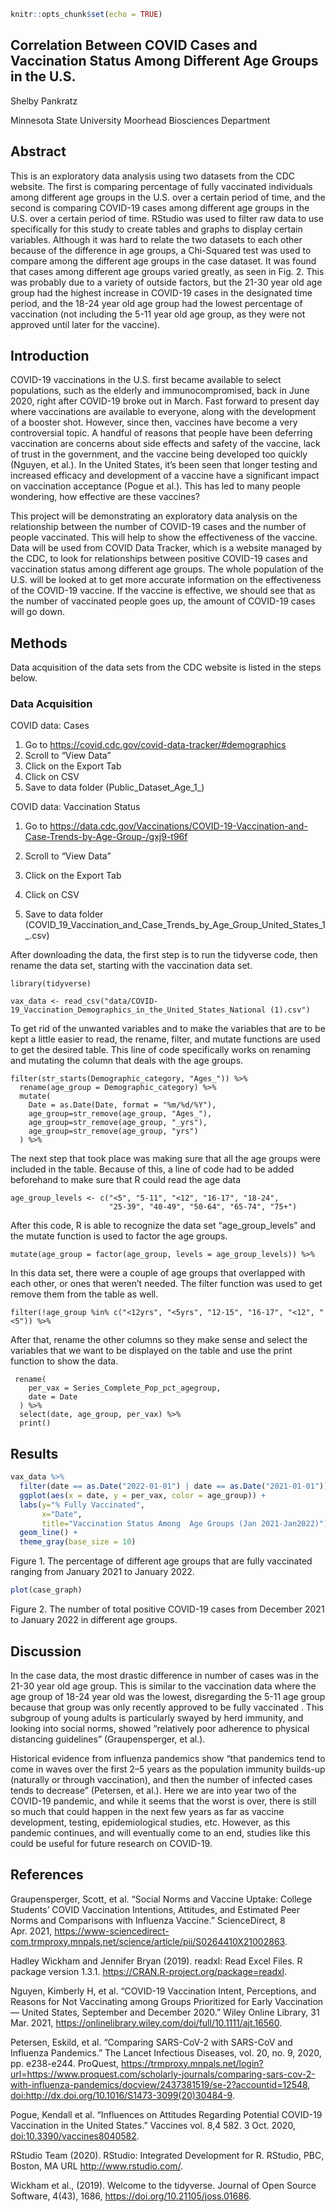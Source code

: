 ```r
knitr::opts_chunk$set(echo = TRUE)
```

## Correlation Between COVID Cases and Vaccination Status Among Different Age Groups in the U.S.

Shelby Pankratz

Minnesota State University Moorhead Biosciences Department

## Abstract

This is an exploratory data analysis using two datasets from the CDC website. The first is comparing percentage of fully vaccinated individuals among different age groups in the U.S. over a certain period of time, and the second is comparing COVID-19 cases among different age groups in the U.S. over a certain period of time. RStudio was used to filter raw data to use specifically for this study to create tables and graphs to display certain variables. Although it was hard to relate the two datasets to each other because of the difference in age groups, a Chi-Squared test was used to compare among the different age groups in the case dataset. It was found that cases among different age groups varied greatly, as seen in Fig. 2. This was probably due to a variety of outside factors, but the 21-30 year old age group had the highest increase in COVID-19 cases in the designated time period, and the 18-24 year old age group had the lowest percentage of vaccination (not including the 5-11 year old age group, as they were not approved until later for the vaccine).

## Introduction

COVID-19 vaccinations in the U.S. first became available to select populations, such as the elderly and immunocompromised, back in June 2020, right after COVID-19 broke out in March. Fast forward to present day where vaccinations are available to everyone, along with the development of a booster shot. However, since then, vaccines have become a very controversial topic. A handful of reasons that people have been deferring vaccination are concerns about side effects and safety of the vaccine, lack of trust in the government, and the vaccine being developed too quickly (Nguyen, et al.). In the United States, it's been seen that longer testing and increased efficacy and development of a vaccine have a significant impact on vaccination acceptance (Pogue et al.). This has led to many people wondering, how effective are these vaccines?

This project will be demonstrating an exploratory data analysis on the relationship between the number of COVID-19 cases and the number of people vaccinated. This will help to show the effectiveness of the vaccine. Data will be used from COVID Data Tracker, which is a website managed by the CDC, to look for relationships between positive COVID-19 cases and vaccination status among different age groups. The whole population of the U.S. will be looked at to get more accurate information on the effectiveness of the COVID-19 vaccine. If the vaccine is effective, we should see that as the number of vaccinated people goes up, the amount of COVID-19 cases will go down.

## Methods

Data acquisition of the data sets from the CDC website is listed in the steps below.

### Data Acquisition

COVID data: Cases

1.  Go to <https://covid.cdc.gov/covid-data-tracker/#demographics>
2.  Scroll to "View Data"
3.  Click on the Export Tab
4.  Click on CSV
5.  Save to data folder (Public_Dataset_Age_1\_)

COVID data: Vaccination Status

1.  Go to <https://data.cdc.gov/Vaccinations/COVID-19-Vaccination-and-Case-Trends-by-Age-Group-/gxj9-t96f>

2.  Scroll to "View Data"

3.  Click on the Export Tab

4.  Click on CSV

5.  Save to data folder (COVID_19_Vaccination_and_Case_Trends_by_Age_Group_United_States_1\_.csv)

After downloading the data, the first step is to run the tidyverse code, then rename the data set, starting with the vaccination data set.

    library(tidyverse)

    vax_data <- read_csv("data/COVID-19_Vaccination_Demographics_in_the_United_States_National (1).csv")

To get rid of the unwanted variables and to make the variables that are to be kept a little easier to read, the rename, filter, and mutate functions are used to get the desired table. This line of code specifically works on renaming and mutating the column that deals with the age groups.

    filter(str_starts(Demographic_category, "Ages_")) %>% 
      rename(age_group = Demographic_category) %>% 
      mutate(
        Date = as.Date(Date, format = "%m/%d/%Y"),
        age_group=str_remove(age_group, "Ages_"),
        age_group=str_remove(age_group, "_yrs"),
        age_group=str_remove(age_group, "yrs")
      ) %>% 

The next step that took place was making sure that all the age groups were included in the table. Because of this, a line of code had to be added beforehand to make sure that R could read the age data

    age_group_levels <- c("<5", "5-11", "<12", "16-17", "18-24", 
                          "25-39", "40-49", "50-64", "65-74", "75+")

After this code, R is able to recognize the data set "age_group_levels" and the mutate function is used to factor the age groups.

    mutate(age_group = factor(age_group, levels = age_group_levels)) %>%

In this data set, there were a couple of age groups that overlapped with each other, or ones that weren't needed. The filter function was used to get remove them from the table as well.

    filter(!age_group %in% c("<12yrs", "<5yrs", "12-15", "16-17", "<12", "<5")) %>%

After that, rename the other columns so they make sense and select the variables that we want to be displayed on the table and use the print function to show the data.

     rename(
        per_vax = Series_Complete_Pop_pct_agegroup, 
        date = Date
      ) %>%
      select(date, age_group, per_vax) %>%
      print()

## Results

```r
vax_data %>% 
  filter(date == as.Date("2022-01-01") | date == as.Date("2021-01-01")) %>%
  ggplot(aes(x = date, y = per_vax, color = age_group)) +
  labs(y="% Fully Vaccinated", 
       x="Date", 
       title="Vaccination Status Among  Age Groups (Jan 2021-Jan2022)") +
  geom_line() +
  theme_gray(base_size = 10)
```

Figure 1. The percentage of different age groups that are fully vaccinated ranging from January 2021 to January 2022.

```r
plot(case_graph)
```

Figure 2. The number of total positive COVID-19 cases from December 2021 to January 2022 in different age groups.

## Discussion

In the case data, the most drastic difference in number of cases was in the 21-30 year old age group. This is similar to the vaccination data where the age group of 18-24 year old was the lowest, disregarding the 5-11 age group because that group was only recently approved to be fully vaccinated . This subgroup of young adults is particularly swayed by herd immunity, and looking into social norms, showed "relatively poor adherence to physical distancing guidelines" (Graupensperger, et al.).

Historical evidence from influenza pandemics show "that pandemics tend to come in waves over the first 2--5 years as the population immunity builds-up (naturally or through vaccination), and then the number of infected cases tends to decrease" (Petersen, et al.). Here we are into year two of the COVID-19 pandemic, and while it seems that the worst is over, there is still so much that could happen in the next few years as far as vaccine development, testing, epidemiological studies, etc. However, as this pandemic continues, and will eventually come to an end, studies like this could be useful for future research on COVID-19.

## References

Graupensperger, Scott, et al. "Social Norms and Vaccine Uptake: College Students' COVID Vaccination Intentions, Attitudes, and Estimated Peer Norms and Comparisons with Influenza Vaccine." ScienceDirect, 8 Apr. 2021, <https://www-sciencedirect-com.trmproxy.mnpals.net/science/article/pii/S0264410X21002863>.

Hadley Wickham and Jennifer Bryan (2019). readxl: Read Excel Files. R package version 1.3.1. <https://CRAN.R-project.org/package=readxl>.

Nguyen, Kimberly H, et al. "COVID-19 Vaccination Intent, Perceptions, and Reasons for Not Vaccinating among Groups Prioritized for Early Vaccination --- United States, September and December 2020." Wiley Online Library, 31 Mar. 2021, <https://onlinelibrary.wiley.com/doi/full/10.1111/ajt.16560>. 

Petersen, Eskild, et al. "Comparing SARS-CoV-2 with SARS-CoV and Influenza Pandemics." The Lancet Infectious Diseases, vol. 20, no. 9, 2020, pp. e238-e244. ProQuest, <https://trmproxy.mnpals.net/login?url=https://www.proquest.com/scholarly-journals/comparing-sars-cov-2-with-influenza-pandemics/docview/2437381519/se-2?accountid=12548>, [doi:http://dx.doi.org/10.1016/S1473-3099(20)30484-9](doi:http://dx.doi.org/10.1016/S1473-3099(20)30484-9){.uri}.

Pogue, Kendall et al. "Influences on Attitudes Regarding Potential COVID-19 Vaccination in the United States." Vaccines vol. 8,4 582. 3 Oct. 2020, <doi:10.3390/vaccines8040582>.

RStudio Team (2020). RStudio: Integrated Development for R. RStudio, PBC, Boston, MA URL <http://www.rstudio.com/>.

Wickham et al., (2019). Welcome to the tidyverse. Journal of Open Source Software, 4(43), 1686, <https://doi.org/10.21105/joss.01686>.
